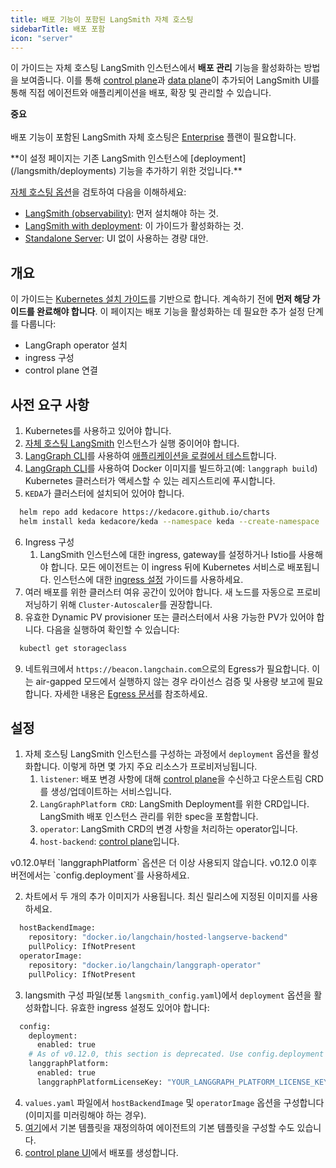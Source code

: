 ```yaml
---
title: 배포 기능이 포함된 LangSmith 자체 호스팅
sidebarTitle: 배포 포함
icon: "server"
---
```


이 가이드는 자체 호스팅 LangSmith 인스턴스에서 **배포 관리** 기능을 활성화하는 방법을 보여줍니다. 이를 통해 [control plane](/langsmith/control-plane)과 [data plane](/langsmith/data-plane)이 추가되어 LangSmith UI를 통해 직접 에이전트와 애플리케이션을 배포, 확장 및 관리할 수 있습니다.

<Info>**중요**<br></br> 배포 기능이 포함된 LangSmith 자체 호스팅은 [Enterprise](https://langchain.com/pricing) 플랜이 필요합니다. </Info>

<Note>
**이 설정 페이지는 기존 LangSmith 인스턴스에 [deployment](/langsmith/deployments) 기능을 추가하기 위한 것입니다.**

[자체 호스팅 옵션](/langsmith/self-hosted)을 검토하여 다음을 이해하세요:
- [LangSmith (observability)](/langsmith/self-hosted#langsmith): 먼저 설치해야 하는 것.
- [LangSmith with deployment](/langsmith/self-hosted#langsmith-with-deployment): 이 가이드가 활성화하는 것.
- [Standalone Server](/langsmith/self-hosted#standalone-server): UI 없이 사용하는 경량 대안.
</Note>

## 개요

이 가이드는 [Kubernetes 설치 가이드](/langsmith/kubernetes)를 기반으로 합니다. 계속하기 전에 **먼저 해당 가이드를 완료해야 합니다**. 이 페이지는 배포 기능을 활성화하는 데 필요한 추가 설정 단계를 다룹니다:
- LangGraph operator 설치
- ingress 구성
- control plane 연결

## 사전 요구 사항

1. Kubernetes를 사용하고 있어야 합니다.
2. [자체 호스팅 LangSmith](/langsmith/kubernetes) 인스턴스가 실행 중이어야 합니다.
3. [LangGraph CLI](/langsmith/cli)를 사용하여 [애플리케이션을 로컬에서 테스트](/langsmith/local-server)합니다.
4. [LangGraph CLI](/langsmith/cli)를 사용하여 Docker 이미지를 빌드하고(예: `langgraph build`) Kubernetes 클러스터가 액세스할 수 있는 레지스트리에 푸시합니다.
5. `KEDA`가 클러스터에 설치되어 있어야 합니다.
```bash
  helm repo add kedacore https://kedacore.github.io/charts
  helm install keda kedacore/keda --namespace keda --create-namespace
```
6. Ingress 구성
    1. LangSmith 인스턴스에 대한 ingress, gateway를 설정하거나 Istio를 사용해야 합니다. 모든 에이전트는 이 ingress 뒤에 Kubernetes 서비스로 배포됩니다. 인스턴스에 대한 [ingress 설정](/langsmith/self-host-ingress) 가이드를 사용하세요.
7. 여러 배포를 위한 클러스터 여유 공간이 있어야 합니다. 새 노드를 자동으로 프로비저닝하기 위해 `Cluster-Autoscaler`를 권장합니다.
8. 유효한 Dynamic PV provisioner 또는 클러스터에서 사용 가능한 PV가 있어야 합니다. 다음을 실행하여 확인할 수 있습니다:
```bash
  kubectl get storageclass
```
9. 네트워크에서 `https://beacon.langchain.com`으로의 Egress가 필요합니다. 이는 air-gapped 모드에서 실행하지 않는 경우 라이선스 검증 및 사용량 보고에 필요합니다. 자세한 내용은 [Egress 문서](/langsmith/self-host-egress)를 참조하세요.

## 설정

1. 자체 호스팅 LangSmith 인스턴스를 구성하는 과정에서 `deployment` 옵션을 활성화합니다. 이렇게 하면 몇 가지 주요 리소스가 프로비저닝됩니다.
    1. `listener`: 배포 변경 사항에 대해 [control plane](/langsmith/control-plane)을 수신하고 다운스트림 CRD를 생성/업데이트하는 서비스입니다.
    2. `LangGraphPlatform CRD`: LangSmith Deployment를 위한 CRD입니다. LangSmith 배포 인스턴스 관리를 위한 spec을 포함합니다.
    3. `operator`: LangSmith CRD의 변경 사항을 처리하는 operator입니다.
    4. `host-backend`: [control plane](/langsmith/control-plane)입니다.

<Note>
v0.12.0부터 `langgraphPlatform` 옵션은 더 이상 사용되지 않습니다. v0.12.0 이후 버전에서는 `config.deployment`를 사용하세요.
</Note>

2. 차트에서 두 개의 추가 이미지가 사용됩니다. 최신 릴리스에 지정된 이미지를 사용하세요.
```bash
  hostBackendImage:
    repository: "docker.io/langchain/hosted-langserve-backend"
    pullPolicy: IfNotPresent
  operatorImage:
    repository: "docker.io/langchain/langgraph-operator"
    pullPolicy: IfNotPresent
```
3. langsmith 구성 파일(보통 `langsmith_config.yaml`)에서 `deployment` 옵션을 활성화합니다. 유효한 ingress 설정도 있어야 합니다:
```bash
  config:
    deployment:
      enabled: true
    # As of v0.12.0, this section is deprecated. Use config.deployment for any version after v0.12.0.
    langgraphPlatform:
      enabled: true
      langgraphPlatformLicenseKey: "YOUR_LANGGRAPH_PLATFORM_LICENSE_KEY"
```
4. `values.yaml` 파일에서 `hostBackendImage` 및 `operatorImage` 옵션을 구성합니다(이미지를 미러링해야 하는 경우).
5. [여기](https://github.com/langchain-ai/helm/blob/main/charts/langsmith/values.yaml#L898)에서 기본 템플릿을 재정의하여 에이전트의 기본 템플릿을 구성할 수도 있습니다.
6. [control plane UI](/langsmith/control-plane#control-plane-ui)에서 배포를 생성합니다.